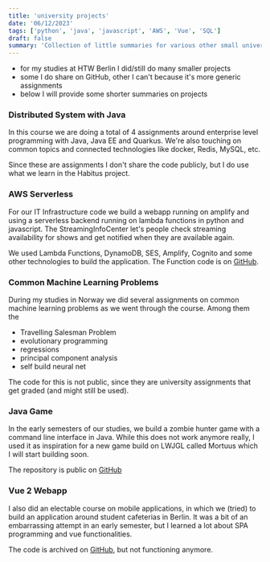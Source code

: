 ```yaml
---
title: 'university projects'
date: '06/12/2023'
tags: ['python', 'java', 'javascript', 'AWS', 'Vue', 'SQL']
draft: false
summary: 'Collection of little summaries for various other small university projects.'
---
```

- for my studies at HTW Berlin I did/still do many smaller projects
- some I do share on GitHub, other I can't because it's more generic assignments
- below I will provide some shorter summaries on projects

### Distributed System with Java

In this course we are doing a total of 4 assignments around enterprise level programming with Java, Java EE and Quarkus. We're also touching on common topics and connected technologies like docker, Redis, MySQL, etc.

Since these are assignments I don't share the code publicly, but I do use what we learn in the Habitus project.

### AWS Serverless

For our IT Infrastructure code we build a webapp running on amplify and using a serverless backend running on lambda functions in python and javascript. The StreamingInfoCenter let's people check streaming availability for shows and get notified when they are available again.

We used Lambda Functions, DynamoDB, SES, Amplify, Cognito and some other technologies to build the application. The Function code is on [GitHub](https://github.com/LennardZuendorf/StreamingInfoCenter-AWS).

### Common Machine Learning Problems

During my studies in Norway we did several assignments on common machine learning problems as we went through the course. Among them the
- Travelling Salesman Problem
- evolutionary programming
- regressions
- principal component analysis
- self build neural net

The code for this is not public, since they are university assignments that get graded (and might still be used).

### Java Game

In the early semesters of our studies, we build a zombie hunter game with a command line interface in Java. While this does not work anymore really, I used it as inspiration for a new game build on LWJGL called Mortuus which I will start building soon.

The repository is public on [GitHub](https://github.com/LennardZuendorf/mortuus)

### Vue 2 Webapp

I also did an electable course on mobile applications, in which we (tried) to build an application around student cafeterias in Berlin. It was a bit of an embarrassing attempt in an early semester, but I learned a lot about SPA programming and vue functionalities.

The code is archived on [GitHub](https://github.com/LennardZuendorf/caupona), but not functioning anymore.


